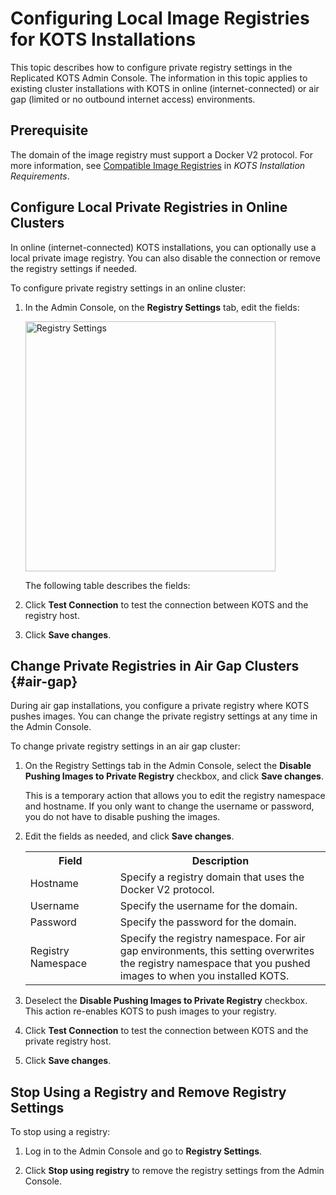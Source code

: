 
# Configuring Local Image Registries for KOTS Installations

This topic describes how to configure private registry settings in the Replicated KOTS Admin Console. The information in this topic applies to existing cluster installations with KOTS in online (internet-connected) or air gap (limited or no outbound internet access) environments.

## Prerequisite

The domain of the image registry must support a Docker V2 protocol. For more information, see [Compatible Image Registries](installing-general-requirements#registries) in _KOTS Installation Requirements_.

## Configure Local Private Registries in Online Clusters

In online (internet-connected) KOTS installations, you can optionally use a local private image registry. You can also disable the connection or remove the registry settings if needed.

To configure private registry settings in an online cluster:

1. In the Admin Console, on the **Registry Settings** tab, edit the fields:
    
    <img src="/images/registry-settings.png" alt="Registry Settings" width="400"></img>

    The following table describes the fields:

    <ImageRegistrySettings/>

1. Click **Test Connection** to test the connection between KOTS and the registry host.

1. Click **Save changes**.

## Change Private Registries in Air Gap Clusters {#air-gap}

During air gap installations, you configure a private registry where KOTS pushes images. You can change the private registry settings at any time in the Admin Console.

To change private registry settings in an air gap cluster:

1. On the Registry Settings tab in the Admin Console, select the **Disable Pushing Images to Private Registry** checkbox, and click **Save changes**. 

   This is a temporary action that allows you to edit the registry namespace and hostname. If you only want to change the username or password, you do not have to disable pushing the images.

1. Edit the fields as needed, and click **Save changes**.

     <table>
      <tr>
        <th width="30%">Field</th>
        <th width="70%">Description</th>
      </tr>
      <tr>
        <td>Hostname</td>
        <td>Specify a registry domain that uses the Docker V2 protocol.</td>
      </tr>
      <tr>
        <td>Username</td>
        <td>Specify the username for the domain.</td>
      </tr>
      <tr>
        <td>Password</td>
        <td>Specify the password for the domain.</td>
      </tr>
      <tr>
        <td>Registry Namespace</td>
        <td>Specify the registry namespace. For air gap environments, this setting overwrites the registry namespace that you pushed images to when you installed KOTS.</td>
      </tr>
     </table>

1. Deselect the **Disable Pushing Images to Private Registry** checkbox. This action re-enables KOTS to push images to your registry.

1. Click **Test Connection** to test the connection between KOTS and the private registry host.

1. Click **Save changes**.

## Stop Using a Registry and Remove Registry Settings

To stop using a registry:

1. Log in to the Admin Console and go to **Registry Settings**.

1. Click **Stop using registry** to remove the registry settings from the Admin Console.